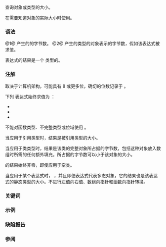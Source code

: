 {{title|{{tt|sizeof}} 运算符}}
{{cpp/language/expressions/navbar}}
查询对象或类型的大小。

在需要知道对象的实际大小时使用。

===语法===
{{sdsc begin}}
{{sdsc|num=1|{{ttb|sizeof(}} {{spar|类型}} {{ttb|)}}}}
{{sdsc|num=2|{{ttb|sizeof}} {{spar|表达式}} {{ttb|}}}}
{{sdsc end}}

@1@ 产生{{spar sep|类型}}的{{rlp|object|对象表示}}的字节数。
@2@ 产生{{spar sep|表达式}}的类型的对象表示的字节数，假如该表达式被求值。

{{par begin}}
{{par|{{spar|类型}}|{{spar|类型标识}}（见{{rlps|type#类型的命名}}）}}
{{par|{{spar|表达式}}|{{rlp|operator precedence|运算符优先级}}不低于 {{tt|sizeof}} 的表达式（例如 {{c|sizeof a + b}} 会解析成 {{c|(sizeof a) + b}} 而不是 {{c|sizeof (a + b)}}）}}
{{par end}}

{{tt|sizeof}} 表达式的结果是一个 {{lc|std::size_t}} 类型的{{rlp|constant expression|常量表达式}}。

===注解===
取决于计算机架构，{{enwiki|byte|字节}}可能具有 8 或更多位，确切的位数记录于 {{lc|CHAR_BIT}}。

下列 {{tt|sizeof}} 表达式始终求值为 {{c|1}}：
* {{c|sizeof(char)}}
* {{c|sizeof(signed char)}}
* {{c|sizeof(unsigned char)}}
{{rev begin}}
{{rev|since=c++17|
* {{c|sizeof(std::byte)}}
}}
{{rev|since=c++20|
* {{c|sizeof(char8_t)}}
}}
{{rev end}}

不能对函数类型、不完整类型或位域{{rev inl|until=c++11|左值}}{{rev inl|since=c++11|泛左值}}使用 {{tt|sizeof}}。

当应用于引用类型时，结果是被引用类型的大小。

当应用于类类型时，结果是该类的完整对象所占据的字节数，包括这种对象放入数组时所需的任何额外填充。{{rlp|object#子对象|潜在重叠的子对象}}所占据的字节数可以小于该对象的大小。

{{tt|sizeof}} 的结果始终非零，即使应用于空类。

当应用于某个表达式时，{{tt|sizeof}} {{rlp|expressions#潜在求值表达式|并不对表达式进行求值}}{{rev inl|since=c++11|（即该表达式是不求值操作数）}}，并且即便表达式代表多态对象，它的结果也是该表达式的静态类型的大小。不进行左值向右值、数组向指针和函数向指针转换。{{rev inl|since=c++17|不过，它在形式上对纯右值实参进行{{rlp|implicit_conversion#临时量实质化|临时量实质化}}：实参不可析构时程序非良构。}}

===关键词===
{{ltt|cpp/keyword/sizeof}}

===示例===
{{example
|本示例的输出对应于具有 64 位指针和 32 位 int 的系统（亦称为 {{rlp|types#数据模型|'''LP64''' 或 '''LLP64'''}}）。
|code=
#include &lt;cstdlib&gt;
#include &lt;iostream&gt;

struct Empty          { };
struct Base           { int a; };
struct Derived : Base { int b; };
struct Bit            { unsigned bit: 1; };
struct CharChar       { char c; char c2; };
struct CharCharInt    { char c; char c2; int i; };
struct IntCharChar    { int i;  char c;  char c2; };
struct CharIntChar    { char c; int i;   char c2; };
struct CharShortChar  { char c; short s; char c2; };

int main()
{
    Empty e;
    Derived d;
    Base&amp; b = d;
    [[maybe_unused]] Bit bit;
    int a[10];

    auto f = [&amp;]() { return sizeof(int[10]) == sizeof a ? throw 1 : e; };
//  f(); // 返回类型是 Empty，但是必然会抛出 1
 
    auto println = [](auto rem, std::size_t size) { std::cout &lt;&lt; rem &lt;&lt; size &lt;&lt; '\n'; };
 
    println( "1) 空类的大小：                        ", sizeof e                     );
    println( "2) 指针的大小：                        ", sizeof &amp;e                    );
    println( "3) sizeof(Bit)    -类：               ", sizeof(Bit)                  );
    println( "4) sizeof(int[10])-含有10个 int 的数组：", sizeof(int[10])              );
    println( "5) sizeof a       -含有10个 int 的数组：", sizeof a                     );
    println( "6) 含有10个 int 的数组的长度：           ", ((sizeof a) / (sizeof *a))   );
    println( "7) 含有10个 int 的数组的长度 (2)：       ", ((sizeof a) / (sizeof a[0])) );
    println( "8) Derived 的大小：                    ", sizeof d                     );
    println( "9) 通过 Base 获取 Derived 的大小：      ", sizeof b                     );
    println( "A) sizeof(unsigned)：                 ", sizeof(unsigned)             );
    println( "B) sizeof(int)：                      ", sizeof(int)                  );
    println( "C) sizeof(short)：                    ", sizeof(short)                );
    println( "D) sizeof(char)：                     ", sizeof(char)                 );
    println( "E) sizeof(CharChar)：                 ", sizeof(CharChar)             );
    println( "F) sizeof(CharCharInt)：              ", sizeof(CharCharInt)          );
    println( "G) sizeof(IntCharChar)：              ", sizeof(IntCharChar)          );
    println( "H) sizeof(CharIntChar)：              ", sizeof(CharIntChar)          );
    println( "I) sizeof(CharShortChar)：            ", sizeof(CharShortChar)        );
    println( "J) f() 的大小：                        ", sizeof f()                   );
    println( "K) Base::a 的大小：                    ", sizeof Base::a               );
    
//  println( "函数的大小：     ", sizeof(void()) ); // 错误
//  println( "不完整类型的大小：", sizeof(int[])  ); // 错误
//  println( "位域的大小：     ", sizeof bit.bit ); // 错误
}
|p=true
|output=
1) 空类的大小：                        1
2) 指针的大小：                        8
3) sizeof(Bit)    -类：               4
4) sizeof(int[10])-含有10个 int 的数组：40
5) sizeof a       -含有10个 int 的数组：40
6) 含有10个 int 的数组的长度：           10
7) 含有10个 int 的数组的长度 (2)：       10
8) Derived 的大小：                    8
9) 通过 Base 获取 Derived 的大小：      4
A) sizeof(unsigned)：                 4
B) sizeof(int)：                      4
C) sizeof(short)：                    2
D) sizeof(char)：                     1
E) sizeof(CharChar)：                 2
F) sizeof(CharCharInt)：              8
G) sizeof(IntCharChar)：              8
H) sizeof(CharIntChar)：              12
I) sizeof(CharShortChar)：            6
J) f() 的大小：                        1
K) Base::a 的大小：                    4
}}

===缺陷报告===
{{dr list begin}}
{{dr list item|wg=cwg|dr=1553|std=C++11|before=可以对位域亡值使用 {{tt|sizeof}}|after=已禁止}}
{{dr list end}}

===参阅===
{{dsc begin}}
{{dsc inc|cpp/language/dsc alignof}}
{{dsc inc|cpp/language/dsc sizeof...}}
{{dsc inc|cpp/types/dsc numeric_limits}}
{{dsc see c|c/language/sizeof}}
{{dsc end}}

{{langlinks|de|en|es|fr|it|ja|pt|ru}}